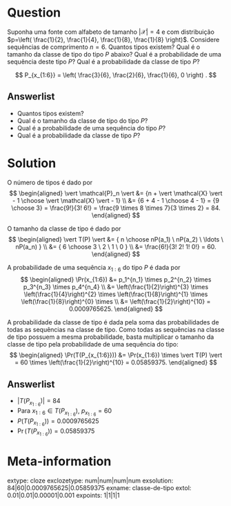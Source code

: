 
Question
========

Suponha uma fonte com alfabeto de tamanho $\vert \mathcal{X} \vert = 4$ e com distribuição 
$p=\left( \frac{1}{2}, \frac{1}{4}, \frac{1}{8}, \frac{1}{8} \right)$. 
Considere sequências de comprimento $n=6$.
Quantos tipos existem?
Qual é o tamanho da classe de tipo do tipo $P$ abaixo? 
Qual é a probabilidade de uma sequência deste tipo $P$?
Qual é a probabilidade da classe de tipo $P$?

$$
P_{x_{1:6}} = \left( \frac{3}{6}, \frac{2}{6}, \frac{1}{6}, 0 \right) .
$$

Answerlist
---------------

* Quantos tipos existem?
* Qual é o tamanho da classe de tipo do tipo $P$?
* Qual é a probabilidade de uma sequência do tipo $P$?
* Qual é a probabilidade da classe de tipo $P$?

Solution
========
O número de tipos é dado por
$$
\begin{aligned}
\vert \mathcal{P}_n \vert &= {n + \vert \mathcal{X} \vert - 1 \choose \vert \mathcal{X} \vert - 1} \\
	&= {6 + 4 - 1 \choose 4 - 1} = {9 \choose 3} = \frac{9!}{3! 6!} = \frac{9 \times 8 \times 7}{3 \times 2} = 84.
\end{aligned}
$$

O tamanho da classe de tipo é dado por
$$
\begin{aligned}
\vert T(P) \vert &= { n \choose nP(a_1) \ nP(a_2) \ \ldots \ nP(a_n) } \\
		&= { 6 \choose 3 \ 2 \ 1 \ 0 } \\
		&= \frac{6!}{3! 2! 1! 0!} = 60.
\end{aligned}
$$

A probabilidade de uma sequência $x_{1:6}$ do tipo $P$ é dada por
$$
\begin{aligned}
 \Pr(x_{1:6}) &= p_1^{n_1} \times p_2^{n_2} \times p_3^{n_3} \times p_4^{n_4} \\
	    &= \left(\frac{1}{2}\right)^{3} \times \left(\frac{1}{4}\right)^{2} \times \left(\frac{1}{8}\right)^{1} \times \left(\frac{1}{8}\right)^{0} \times \\
	    &= \left(\frac{1}{2}\right)^{10} = 0.0009765625.
\end{aligned}
$$

A probabilidade da classe de tipo é dada pela soma das probabilidades de todas as sequências na
classe de tipo. Como todas as sequências na classe de tipo possuem a mesma probabilidade, 
basta multiplicar o tamanho da classe de tipo pela probabilidade de uma sequência do tipo:
$$
\begin{aligned}
\Pr(T(P_{x_{1:6}})) &= \Pr(x_{1:6}) \times  \vert T(P) \vert = 60 \times \left(\frac{1}{2}\right)^{10} = 0.05859375.
\end{aligned}
$$

Answerlist
----------
* $\vert T(P_{x_{1:6}}) \vert = 84$
* Para $x_{1:6} \in T(P_{x_{1:6}})$, $p_{x_{1:6}} = 60$
* $P(T(P_{x_{1:6}})) = 0.0009765625$
* $\Pr(T(P_{x_{1:6}})) = 0.05859375$

Meta-information
================
extype: cloze
exclozetype: num|num|num|num
exsolution: 84|60|0.0009765625|0.05859375
exname: classe-de-tipo
extol: 0.01|0.01|0.00001|0.001
expoints: 1|1|1|1

